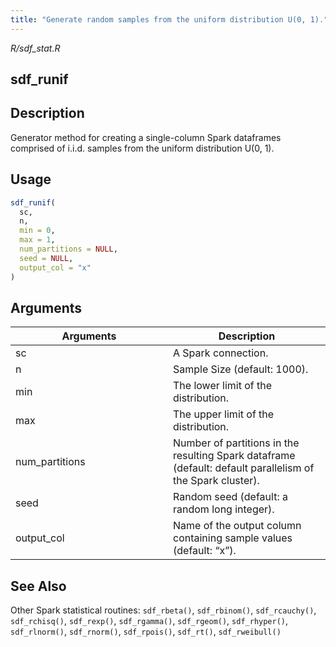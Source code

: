 ```yaml
---
title: "Generate random samples from the uniform distribution U(0, 1)."
---
```


*R/sdf_stat.R*

## sdf_runif

## Description
Generator method for creating a single-column Spark dataframes comprised of i.i.d. samples from the uniform distribution U(0, 1). 


## Usage
```r
sdf_runif( 
  sc, 
  n, 
  min = 0, 
  max = 1, 
  num_partitions = NULL, 
  seed = NULL, 
  output_col = "x" 
) 
```

## Arguments
|Arguments|Description|
|---|---|
| sc | A Spark connection. |
| n | Sample Size (default: 1000). |
| min | The lower limit of the distribution. |
| max | The upper limit of the distribution. |
| num_partitions | Number of partitions in the resulting Spark dataframe (default: default parallelism of the Spark cluster). |
| seed | Random seed (default: a random long integer). |
| output_col | Name of the output column containing sample values (default: "x"). |






## See Also
Other Spark statistical routines:  `sdf_rbeta()`, `sdf_rbinom()`, `sdf_rcauchy()`, `sdf_rchisq()`, `sdf_rexp()`, `sdf_rgamma()`, `sdf_rgeom()`, `sdf_rhyper()`, `sdf_rlnorm()`, `sdf_rnorm()`, `sdf_rpois()`, `sdf_rt()`, `sdf_rweibull()`

